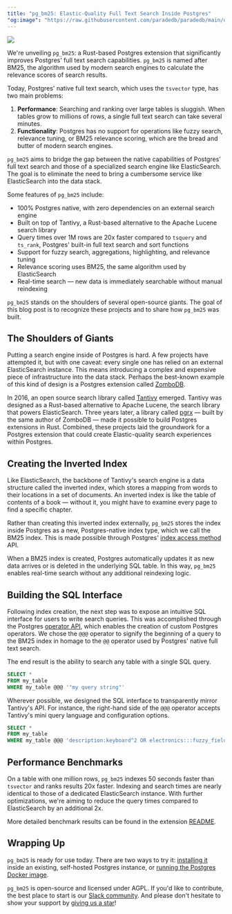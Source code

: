 ```yaml
---
title: "pg_bm25: Elastic-Quality Full Text Search Inside Postgres"
"og:image": "https://raw.githubusercontent.com/paradedb/paradedb/main/docs/blog/images/bm25.png"
---
```


<img src="/blog/images/bm25.png" noZoom />

We're unveiling `pg_bm25`: a Rust-based Postgres extension that significantly improves Postgres' full text
search capabilities. `pg_bm25` is named after BM25, the algorithm used by modern search engines to calculate the
relevance scores of search results.

Today, Postgres' native full text search, which uses the `tsvector` type, has two main problems:

1. **Performance**: Searching and ranking over large tables is sluggish. When tables grow to millions of rows, a single full text search can take several minutes.
2. **Functionality**: Postgres has no support for operations like fuzzy search, relevance tuning, or
   BM25 relevance scoring, which are the bread and butter of modern search engines.

`pg_bm25` aims to bridge the gap between the native capabilities of Postgres’ full text search and those of a specialized search engine like ElasticSearch.
The goal is to eliminate the need to bring a cumbersome service like ElasticSearch into the data stack.

Some features of `pg_bm25` include:

- 100% Postgres native, with zero dependencies on an external search engine
- Built on top of Tantivy, a Rust-based alternative to the Apache Lucene search library
- Query times over 1M rows are 20x faster compared to `tsquery` and `ts_rank`, Postgres' built-in full text search and sort functions
- Support for fuzzy search, aggregations, highlighting, and relevance tuning
- Relevance scoring uses BM25, the same algorithm used by ElasticSearch
- Real-time search — new data is immediately searchable without manual reindexing

`pg_bm25` stands on the shoulders of several open-source giants. The goal of this blog post is to recognize these projects
and to share how `pg_bm25` was built.

## The Shoulders of Giants

Putting a search engine inside of Postgres is hard. A few projects have attempted it, but with one caveat: every
single one has relied on an external ElasticSearch instance. This means introducing a
complex and expensive piece of infrastructure into the data stack. Perhaps the best-known example of this kind of design
is a Postgres extension called [ZomboDB](https://github.com/zombodb/zombodb).

In 2016, an open source search library called [Tantivy](https://github.com/quickwit-oss/tantivy) emerged. Tantivy
was designed as a Rust-based alternative to Apache Lucene, the search library that powers ElasticSearch.
Three years later, a library called [pgrx](https://github.com/pgcentralfoundation/pgrx) — built by the same
author of ZomboDB — made it possible to build Postgres extensions in Rust.
Combined, these projects laid the groundwork for a Postgres extension that could create Elastic-quality
search experiences within Postgres.

## Creating the Inverted Index

Like ElasticSearch, the backbone of Tantivy's search engine is a data structure called the inverted index,
which stores a mapping from words to their locations in a set of documents. An inverted index
is like the table of contents of a book — without it, you might have to examine every page to find
a specific chapter.

Rather than creating this inverted index externally, `pg_bm25` stores the
index inside Postgres as a new, Postgres-native index type, which we call the BM25 index. This is made possible
through Postgres' [index access method](https://www.postgresql.org/docs/current/indexam.html) API.

When a BM25 index is created, Postgres automatically updates it as new data arrives
or is deleted in the underlying SQL table. In this way, `pg_bm25` enables real-time search without any
additional reindexing logic.

## Building the SQL Interface

Following index creation, the next step was to expose an intuitive SQL interface for users to write search queries.
This was accomplished through the Postgres [operator API](https://www.postgresql.org/docs/current/sql-createoperator.html),
which enables the creation of custom Postgres operators. We chose the `@@@` operator to signify the beginning
of a query to the BM25 index in homage to the `@@` operator used by Postgres' native full text search.

The end result is the ability to search any table with a single SQL query.

```sql
SELECT *
FROM my_table
WHERE my_table @@@ '"my query string"'
```

Wherever possible, we designed the SQL interface to transparently mirror Tantivy's API. For instance,
the right-hand side of the `@@@` operator accepts Tantivy's mini query language and configuration options.

```sql
SELECT *
FROM my_table
WHERE my_table @@@ 'description:keyboard^2 OR electronics:::fuzzy_fields=description&distance=2'
```

## Performance Benchmarks

On a table with one million rows, `pg_bm25` indexes 50 seconds faster than `tsvector` and ranks results
20x faster. Indexing and search times are nearly identical to those of a dedicated ElasticSearch instance.
With further optimizations, we're aiming to reduce the query times compared to ElasticSearch
by an additional 2x.

More detailed benchmark results can be found in the extension [README](https://github.com/paradedb/paradedb/tree/dev/pg_bm25#benchmarks).

## Wrapping Up

`pg_bm25` is ready for use today. There are two ways to try it: [installing it](https://github.com/paradedb/paradedb/tree/dev/pg_bm25#installation) inside an existing, self-hosted Postgres instance,
or [running the Postgres Docker image](https://github.com/paradedb/paradedb#self-hosted).

`pg_bm25` is open-source and licensed under AGPL. If you'd like to contribute, the best place to start is our
[Slack community](https://join.slack.com/t/paradedbcommunity/shared_invite/zt-217mordsh-ielS6BiZf7VW3rqKBFgAlQ). And please don't hesitate to show your support by
[giving us a star](https://github.com/paradedb/paradedb)!
